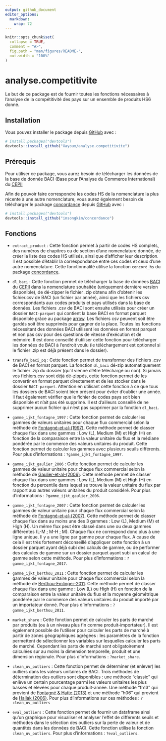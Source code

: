 ```yaml
---
output: github_document
editor_options: 
  markdown: 
    wrap: 72
---
```


<!-- README.md is generated from README.Rmd. Please edit that file -->

```r
knitr::opts_chunk$set(
  collapse = TRUE,
  comment = "#>",
  fig.path = "man/figures/README-",
  out.width = "100%"
)
```

# analyse.competitivite

<!-- badges: start -->

<!-- badges: end -->

Le but de ce package est de fournir toutes les fonctions nécessaires à
l'analyse de la compétitivité des pays sur un ensemble de produits HS6
donné.

## Installation

Vous pouvez installer le package depuis
[GitHub](https://github.com/Xayoux/analyse.competitivite.git) avec :

``` r
# install.packages("devtools")
devtools::install_github("Xayoux/analyse.competitivite")
```

## Prérequis

Pour utiliser ce package, vous aurez besoin de télécharger les données
de la base de donnée BACI (Base pour l'Analyse du Commerce
International) du
[CEPII](http://www.cepii.fr/CEPII/en/bdd_modele/bdd_modele_item.asp?id=37)

Afin de pouvoir faire correspondre les codes HS de la nomenclature la
plus récente à une autre nomenclature, vous aurez également besoin de
télécharger le package
[concordance](https://github.com/insongkim/concordance.git) depuis
[GitHub](https://github.com/insongkim/concordance.git) avec :

``` r
# install.packages("devtools")
devtools::install_github("insongkim/concordance")
```

## Fonctions

-   `extract_product` : Cette fonction permet à partir de codes HS
    complets, des numéros de chapitres ou de section d'une nomenclature
    donnée, de créer la liste des codes HS utilisés, ainsi que
    d'afficher leur description. Il est possible d'établir la
    correspondance entre ces codes et ceux d'une autre nomenclature.
    Cette fonctionnalité utilise la fonction `concord_hs` du package
    [concordance](https://github.com/insongkim/concordance.git).

-   `dl_baci` : Cette fonction permet de télécharger la base de données
    [BACI](http://www.cepii.fr/CEPII/en/bdd_modele/bdd_modele_item.asp?id=37)
    du [CEPII](http://www.cepii.fr/CEPII/en/welcome.asp) dans la
    nomenclature souhaitée (uniquement dernière version disponible), de
    dé-zipper le fichier .zip obtenu afin d'obtenir les fichier.csv de
    BACI (un fichier par année), ainsi que les fichiers csv
    correspondants aux codes produits et pays utilisés dans la base de
    données. Les fichiers .csv de BACI sont ensuite utilisés pour créer
    un dossier `BACI-parquet` qui contient la base BACI en format
    parquet disponible grâce au package
    [arrow](https://arrow.apache.org/docs/r/index.html). Les fichiers
    csv peuvent soit être gardés soit être supprimés pour gagner de la
    place. Toutes les fonctions nécessitant des données BACI utilisent
    les données en format parquet et non pas csv pour des questions de
    vitesse d'exécution et de mémoire. Il est donc conseillé d'utiliser
    cette fonction pour télécharger les données de BACI à l'endroit
    voulu (le téléchargement est optionnel si le fichier .zip est déjà
    présent dans le dossier).

-   `transfo_baci_pq` : Cette fonction permet de transformer des
    fichiers .csv de BACI en format parquet. La fonction `dl_baci`
    dé-zip automatiquement le fichier .zip du dossier (qu'il vienne
    d'être téléchargé ou non). Si jamais vos fichiers.csv sont déjà
    dé-zippés, cette fonction permet de les convertir en format parquet
    directement et de les stocker dans le dossier `BACI-parquet`.
    Attention en utilisant cette fonction à ce que tous les dossiers de
    BACI soient bien présent pour éviter d'oublier une année. Il faut
    également vérifier que le fichier de codes pays soit bien disponible
    et n'ait pas été supprimé. Il est d'ailleurs conseillé de ne
    supprimer aucun fichier qui n'est pas supprimer par la fonction
    `dl_baci`.

-   `gamme_ijkt_fontagne_1997` : Cette fonction permet de calculer les
    gammes de valeurs unitaires pour chaque flux commercial selon la
    méthode de
    [Fontagné-et-al-(1997)](http://cepii.fr/PDF_PUB/wp/1997/wp1997-07.pdf).
    Cette méthode permet de classer chaque flux dans une gammes : Low
    (L), Medium (M) et High (H) en fonction de la comparaison entre la
    valeur unitaire du flux et la médiane pondérée par le commerce des
    valeurs unitaires du produit. Cette fonction permet de calculer les
    gammes avec plusieurs seuils différents. Pour plus d'informations :
    `?gamme_ijkt_fontagne_1997`.

-   `gamme_ijkt_gaulier_2006` : Cette fonction permet de calculer les
    gammes de valeur unitaire pour chaque flux commercial selon la
    méthode de
    [Gaulier-et-al-(2006)](http://www.cepii.fr/PDF_PUB/wp/2006/wp2006-05.pdf).
    Cette méthode permet de classer chaque flux dans une gammes : Low
    (L), Medium (M) et High (H) en fonction du percentile dans lequel se
    trouve la valeur unitaire du flux par rapport aux autres valeurs
    unitaires du produit considéré. Pour plus d'informations :
    `?gamme_ijkt_gaulier_2006`.

-   `gamme_ijkt_fontagne_2007` : Cette fonction permet de calculer les
    gammes de valeur unitaire pour chaque flux commercial selon la
    méthode de
    [Fontagné-et-al-(2007)](http://www.cepii.fr/PDF_PUB/wp/2007/wp2007-06.pdf).
    Cette méthode permet de classer chaque flux dans au moins une des 3
    gammes : Low (L), Medium (M) et High (H). Un même flux peut être
    classé dans une ou deux gammes différentes (L-M ; M-H ; M). Chaque
    flux ne correspond donc plus à une ligne unique. Il y a une ligne
    par gamme pour chaque flux. A cause de cela il est très fortement
    déconseillé d'appliquer cette fonction à un dossier parquet ayant
    déjà subi des calculs de gamme, ou de performer des calcules de
    gamme sur un dossier parquet ayant subi un calcul de gamme selon
    cette méthode. Pour plus d'informations :
    `?gamme_ijkt_fontagne_2017`.

-   `gamme_ijkt_berthou_2011` : Cette fonction permet de calculer les
    gammes de valeur unitaire pour chaque flux commercial selon la
    méthode de
    [Berthou-Emlinger-2011](http://www.cepii.fr/PDF_PUB/lettre/2011/let313.pdf).
    Cette méthode permet de classer chaque flux dans une gamme : Low (L)
    ou High (H) en fonction de la comparaison entre la valeur unitaire
    du flux et la moyenne géométrique pondérée par le commerce des
    valeurs unitaires du produit importé par un importateur donné. Pour
    plus d'informations : `?gamme_ijkt_berthou_2011`.

-   `market_share` : Cette fonction permet de calculer les parts de
    marché par produits (ou à un niveau plus fin comme
    produit-importateur). Il est également possible de l'utiliser pour
    calculer les parts de marché à partir de zones géographiques
    agrégées : les paramètres de la fonction permettent de sélectionner
    les variables sur lesquelles calculer les parts de marché. Cependant
    les parts de marché sont obligatoirement calculées sur au moins la
    dimension temporelle, produit et une dimension régionale. Pour plus
    d'informations : `?market_share`.

-   `clean_uv_outliers` : Cette fonction permet de déterminer (et
    enlever) les outliers dans les valeurs unitaires de BACI. Trois
    méthodes de détermination des outliers sont disponibles : une
    méthode "classic" qui enlève un certain pourcentage parmi les
    valeurs unitaires les plus basses et élevées pour chaque
    produit-année. Une méthode "fh13" qui provient de [Fontagné & Hatte
    (2013)](https://pse.hal.science/hal-00959394/) et une méthode "h06"
    qui provient de [Hallak
    (2006)](https://www.sciencedirect.com/science/article/abs/pii/S0022199605000516).
    Pour plus d'informations sur ces méthodes : `?clean_uv_outliers`

-   `eval_outliers` : Cette fonction permet de fournir un dataframe
    ainsi qu'un graphique pour visualiser et analyser l'effet de
    différents seuils et méthodes dans le sélection des outliers sur la
    perte de valeur et de quantités dans les données de BACI. Cette
    fonction utilise la fonction `clean_uv_outliers`. Pour plus
    d'informations : `?eval_outliers`.
